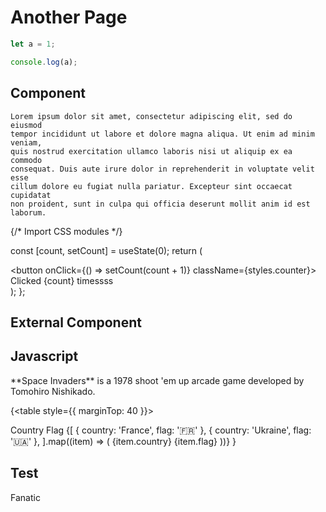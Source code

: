 <div style={{ marginTop: 30 }}></div>

# Another Page

```js filename="demo.js" {3} copy showLineNumbers
let a = 1;

console.log(a);
```

## Component

    Lorem ipsum dolor sit amet, consectetur adipiscing elit, sed do eiusmod
    tempor incididunt ut labore et dolore magna aliqua. Ut enim ad minim veniam,
    quis nostrud exercitation ullamco laboris nisi ut aliquip ex ea commodo
    consequat. Duis aute irure dolor in reprehenderit in voluptate velit esse
    cillum dolore eu fugiat nulla pariatur. Excepteur sint occaecat cupidatat
    non proident, sunt in culpa qui officia deserunt mollit anim id est laborum.


{/* Import CSS modules */}

  const [count, setCount] = useState(0);
  return (
    <div>
      <button onClick={() => setCount(count + 1)} className={styles.counter}>
        Clicked {count} timessss
      </button>
    </div>
  );
};

<Counter />

## External Component


<Counters />

## Javascript


<Callout emoji='👾'>
  **Space Invaders** is a 1978 shoot 'em up arcade game developed by Tomohiro
  Nishikado.
</Callout>

{<table style={{ marginTop: 40 }}>

  <thead>
    <tr>
      <th>Country</th>
      <th>Flag</th>
    </tr>
  </thead>
  <tbody>
    {[
      { country: 'France', flag: '🇫🇷' },
      { country: 'Ukraine', flag: '🇺🇦' },
    ].map((item) => (
      <tr key={item.country}>
        <td>{item.country}</td>
        <td>{item.flag}</td>
      </tr>
    ))}
  </tbody>
</table>}

## Test

Fanatic
